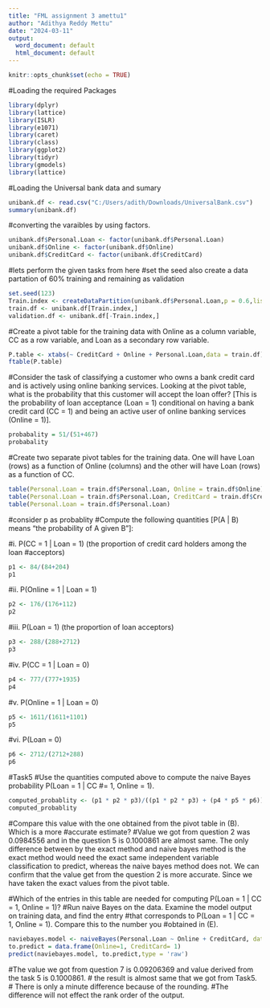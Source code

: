 ---
title: "FML assignment 3 amettu1"
author: "Adithya Reddy Mettu"
date: "2024-03-11"
output:
  word_document: default
  html_document: default
---

```{r setup, include=FALSE}
knitr::opts_chunk$set(echo = TRUE)
```

#Loading the required Packages
```{r}
library(dplyr)
library(lattice)
library(ISLR)
library(e1071)
library(caret)
library(class)
library(ggplot2)
library(tidyr)
library(gmodels)
library(lattice)
```

#Loading the Universal bank data and sumary
```{r}
unibank.df <- read.csv("C:/Users/adith/Downloads/UniversalBank.csv")
summary(unibank.df)
```
#converting the varaibles by using factors.
```{r}
unibank.df$Personal.Loan <- factor(unibank.df$Personal.Loan)
unibank.df$Online <- factor(unibank.df$Online)
unibank.df$CreditCard <- factor(unibank.df$CreditCard)
```

#lets perform the given tasks from here
#set the seed also create a data partation of 60% training and remaining as validation
```{r}
set.seed(123)
Train.index <- createDataPartition(unibank.df$Personal.Loan,p = 0.6,list = FALSE)
train.df <- unibank.df[Train.index,]
validation.df <- unibank.df[-Train.index,]
```

#Create a pivot table for the training data with Online as a column variable, CC as a row variable, and Loan as a secondary row variable.
```{r}
P.table <- xtabs(~ CreditCard + Online + Personal.Loan,data = train.df)
ftable(P.table)
```
#Consider the task of classifying a customer who owns a bank credit card and is actively using online banking services. Looking at the pivot table, what is the probability that this customer will accept the loan offer? [This is the probability of loan acceptance (Loan = 1) conditional on having a bank credit card (CC = 1) and being an active user of online banking services (Online = 1)].
```{r}
probabality = 51/(51+467)
probabality
```
#Create two separate pivot tables for the training data. One will have Loan (rows) as a function of Online (columns) and the other will have Loan (rows) as a function of CC.
```{r}
table(Personal.Loan = train.df$Personal.Loan, Online = train.df$Online)
table(Personal.Loan = train.df$Personal.Loan, CreditCard = train.df$CreditCard)
table(Personal.Loan = train.df$Personal.Loan)
```
#consider p as probablity
#Compute the following quantities [P(A | B) means “the probability of A given B”]:

#i. P(CC = 1 | Loan = 1) (the proportion of credit card holders among the loan #acceptors)

```{r}
p1 <- 84/(84+204)
p1
```
#ii. P(Online = 1 | Loan = 1)
```{r}
p2 <- 176/(176+112)
p2
```
#iii. P(Loan = 1) (the proportion of loan acceptors)
```{r}
p3 <- 288/(288+2712)
p3

```
#iv. P(CC = 1 | Loan = 0)
```{r}
p4 <- 777/(777+1935)
p4
```
#v. P(Online = 1 | Loan = 0)
```{r}
p5 <- 1611/(1611+1101)
p5
```
#vi. P(Loan = 0)
```{r}
p6 <- 2712/(2712+288)
p6
```
#Task5
#Use the quantities computed above to compute the naive Bayes probability P(Loan = 1 | CC #= 1, Online = 1).
```{r}
computed_probablity <- (p1 * p2 * p3)/((p1 * p2 * p3) + (p4 * p5 * p6))
computed_probablity
```
#Compare this value with the one obtained from the pivot table in (B). Which is a more #accurate estimate?
#Value we got from question 2 was 0.0984556 and in the question 5 is 0.1000861 are almost same. The only difference between by the exact method and naive bayes method is the exact method would need the exact same independent variable classification to predict, whereas the naive bayes method does not. We can confirm that the value get from the question 2 is more accurate. Since we have taken the exact values from the pivot table.

#Which of the entries in this table are needed for computing P(Loan = 1 | CC = 1, Online = 1)?
#Run naive Bayes on the data. Examine the model output on training data, and find the entry #that corresponds to P(Loan = 1 | CC = 1, Online = 1). Compare this to the number you #obtained in (E).
```{r}
naviebayes.model <- naiveBayes(Personal.Loan ~ Online + CreditCard, data = train.df)
to.predict = data.frame(Online=1, CreditCard= 1)
predict(naviebayes.model, to.predict,type = 'raw')

```
#The value we got from question 7 is 0.09206369 and value derived from the task 5 is 0.1000861. # the result is almost same that we got from Task5. # There is only a minute difference because of the rounding. #The difference will not effect the rank order of the output.
